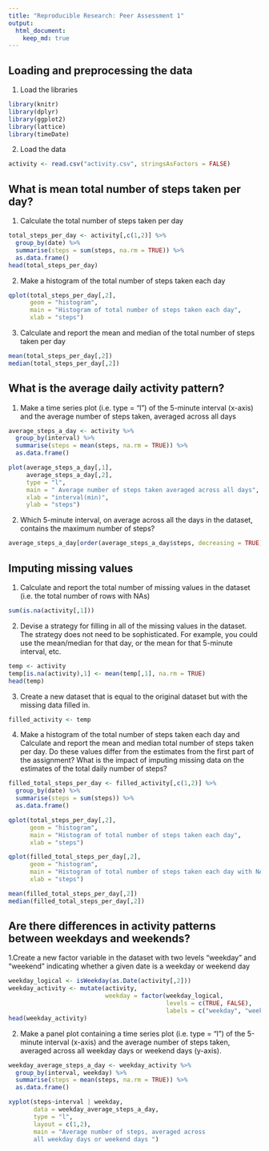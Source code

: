 ```yaml
---
title: "Reproducible Research: Peer Assessment 1"
output: 
  html_document:
    keep_md: true
---
```



## Loading and preprocessing the data
1. Load the libraries
```r
library(knitr)
library(dplyr)
library(ggplot2)
library(lattice)
library(timeDate)
```

2. Load the data
```r
activity <- read.csv("activity.csv", stringsAsFactors = FALSE)
```


## What is mean total number of steps taken per day?
1. Calculate the total number of steps taken per day
```r
total_steps_per_day <- activity[,c(1,2)] %>% 
  group_by(date) %>%
  summarise(steps = sum(steps, na.rm = TRUE)) %>%
  as.data.frame()
head(total_steps_per_day)
```

2. Make a histogram of the total number of steps taken each day
```r
qplot(total_steps_per_day[,2], 
      geom = "histogram",
      main = "Histogram of total number of steps taken each day",
      xlab = "steps")
```

3. Calculate and report the mean and median of the total number of steps taken per day
```r
mean(total_steps_per_day[,2])
median(total_steps_per_day[,2])
```

## What is the average daily activity pattern?
1. Make a time series plot (i.e. type = "l") of the 5-minute interval (x-axis) and 
the average number of steps taken, averaged across all days 
```r
average_steps_a_day <- activity %>% 
  group_by(interval) %>%
  summarise(steps = mean(steps, na.rm = TRUE)) %>%
  as.data.frame()

plot(average_steps_a_day[,1],
     average_steps_a_day[,2],
     type = "l",
     main = " Average number of steps taken averaged across all days",
     xlab = "interval(min)",
     ylab = "steps")
```

2. Which 5-minute interval, on average across all the days in the dataset, 
contains the maximum number of steps?
```r
average_steps_a_day[order(average_steps_a_day$steps, decreasing = TRUE),][1,1]
```

## Imputing missing values
1. Calculate and report the total number of missing values in the dataset
(i.e. the total number of rows with NAs)
```r
sum(is.na(activity[,1]))
```

2. Devise a strategy for filling in all of the missing values in the dataset.
The strategy does not need to be sophisticated. For example, you could use 
the mean/median for that day, or the mean for that 5-minute interval, etc.
```r
temp <- activity
temp[is.na(activity),1] <- mean(temp[,1], na.rm = TRUE)
head(temp)
```

3. Create a new dataset that is equal to the original dataset
but with the missing data filled in.
```r
filled_activity <- temp
```

4. Make a histogram of the total number of steps taken each day and 
Calculate and report the mean and median total number of steps taken
per day. Do these values differ from the estimates from the first part 
of the assignment? What is the impact of imputing missing data on 
the estimates of the total daily number of steps?
```r
filled_total_steps_per_day <- filled_activity[,c(1,2)] %>% 
  group_by(date) %>%
  summarise(steps = sum(steps)) %>%
  as.data.frame()

qplot(total_steps_per_day[,2], 
      geom = "histogram",
      main = "Histogram of total number of steps taken each day",
      xlab = "steps")

qplot(filled_total_steps_per_day[,2], 
      geom = "histogram",
      main = "Histogram of total number of steps taken each day with NA overwritten",
      xlab = "steps")

mean(filled_total_steps_per_day[,2])
median(filled_total_steps_per_day[,2])
```

## Are there differences in activity patterns between weekdays and weekends?
1.Create a new factor variable in the dataset with two levels "weekday" 
and "weekend" indicating whether a given date is a weekday or weekend day
```r
weekday_logical <- isWeekday(as.Date(activity[,2]))
weekday_activity <- mutate(activity, 
                           weekday = factor(weekday_logical, 
                                            levels = c(TRUE, FALSE), 
                                            labels = c("weekday", "weekend")))
head(weekday_activity)
```

2. Make a panel plot containing a time series plot (i.e. type = "l") of the 
5-minute interval (x-axis) and the average number of steps taken, averaged
across all weekday days or weekend days (y-axis). 
```r
weekday_average_steps_a_day <- weekday_activity %>% 
  group_by(interval, weekday) %>%
  summarise(steps = mean(steps, na.rm = TRUE)) %>%
  as.data.frame()

xyplot(steps~interval | weekday, 
       data = weekday_average_steps_a_day, 
       type = "l", 
       layout = c(1,2),
       main = "Average number of steps, averaged across 
       all weekday days or weekend days ")
```